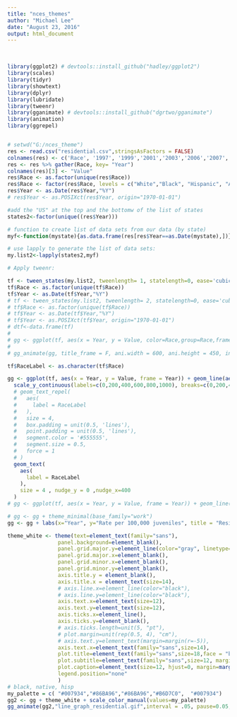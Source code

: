 ```yaml
---
title: "nces_themes"
author: "Michael Lee"
date: "August 23, 2016"
output: html_document
---
```

<br>


```r
library(ggplot2) # devtools::install_github("hadley/ggplot2")
library(scales)
library(tidyr)
library(showtext)
library(dplyr)
library(lubridate)
library(tweenr)
library(gganimate) # devtools::install_github("dgrtwo/gganimate")
library(animation)
library(ggrepel)


# setwd("G:/nces_theme")
res <- read.csv("residential.csv",stringsAsFactors = FALSE)
colnames(res) <- c('Race', '1997', '1999','2001','2003','2006','2007','2010','2011','2013')
res <- res %>% gather(Race, key= "Year")
colnames(res)[3] <- "Value"
res$Race <- as.factor(unique(res$Race))
res$Race <- factor(res$Race, levels = c("White","Black", "Hispanic", "Asian/Pacific Islander", "American Indian/Alaska Native"), labels = c("White","Black", "Hispanic", "Asian/\nPacific Islander", "American Indian/\nAlaska Native"))
res$Year <- as.Date(res$Year,"%Y")
# res$Year <- as.POSIXct(res$Year, origin="1970-01-01")

#add the "US" at the top and the bottomw of the list of states 
states2<-factor(unique((res$Year)))

# function to create list of data sets from our data (by state)
myf<-function(mystate){as.data.frame(res[res$Year==as.Date(mystate),])}

# use lapply to generate the list of data sets:
my.list2<-lapply(states2,myf)

# Apply tweenr:

tf <- tween_states(my.list2, tweenlength= 1, statelength=0, ease='cubic-in-out',nframes=200)
tf$Race <- as.factor(unique(tf$Race))
tf$Year <- as.Date(tf$Year,"%Y")
# tf <- tween_states(my.list2, tweenlength= 2, statelength=0, ease='cubic-in-out',nframes=200)
# tf$Race <- as.factor(unique(tf$Race))
# tf$Year <- as.Date(tf$Year,"%Y")
# tf$Year <- as.POSIXct(tf$Year, origin="1970-01-01")
# dtf<-data.frame(tf)
# 
# gg <- ggplot(tf, aes(x = Year, y = Value, color=Race,group=Race,frame=.frame)) + geom_line(aes(group=Race, color=Race)) + scale_x_date(labels=year(unique(res$Year)), breaks=unique(res$Year))
# 
# gg_animate(gg, title_frame = F, ani.width = 600, ani.height = 450, interval=0.05)

tf$RaceLabel <- as.character(tf$Race)

gg <- ggplot(tf, aes(x = Year, y = Value, frame = Year)) + geom_line(aes(group=Race, color=Race, cumulative = TRUE, label=RaceLabel, linetype=Race), size=1.25) + scale_x_date(labels=year(unique(res$Year)), breaks=unique(res$Year),limits =as.Date(c("1997-01-11", "2015-01-01"))) + scale_linetype_manual(values = c(2,3,1,1,1)) +
  scale_y_continuous(labels=c(0,200,400,600,800,1000), breaks=c(0,200,400,600,800,1000)) +
  # geom_text_repel(
  #   aes(
  #     label = RaceLabel
  #   ),
  #   size = 4,
  #   box.padding = unit(0.5, 'lines'),
  #   point.padding = unit(0.5, 'lines'),
  #   segment.color = '#555555',
  #   segment.size = 0.5,
  #   force = 1
  # )
  geom_text(
    aes(
      label = RaceLabel
    ),
    size = 4 , nudge_y = 0 ,nudge_x=400
  )
# gg <- ggplot(tf, aes(x = Year, y = Value, frame = Year)) + geom_line(aes(group=Race, color=Race, cumulative = TRUE, label=RaceLabel), size=1.25) + scale_x_date(labels=year(c(unique(res$Year),as.Date("2015-09-12"))), breaks=c(unique(res$Year),as.Date("2015-09-12")), limits =as.Date(c("1997-09-12"), "2015-09-12"))

# gg <- gg + theme_minimal(base_family="work")
gg <- gg + labs(x="Year", y="Rate per 100,000 juveniles", title = "Residential placement rate (number of juvenile offenders in residential facilities) per\n100,000 juveniles, by race/ethnicity: Selected years, 1997 through 2013", caption = "NOTE: Residential placement rate calculated per 100,000 persons age 10 through the upper age at which offenders were under original jurisdiction\nof the juvenile courts in each state in the given year. Data are from a biennial survey of all secure and nonsecure residential placement facilities that\nhouse juvenile offenders. Data do not include adult prisons, jails, federal facilities, or facilities exclusively for drug or mental health treatment or for\nabused or neglected youth. The data provide 1-day population counts of juveniles in residential placement facilities.\nSOURCE: U.S. Department of Justice, Office of Juvenile Justice and Delinquency Prevention, Census of Juveniles in Residential Placement\n(CJRP), retrieved October 20, 2015, from http://www.ojjdp.gov/ojstatbb/ezacjrp/.", subtitle = "Rate per 100,000 juveniles")

theme_white <- theme(text=element_text(family="sans"),
                panel.background=element_blank(),
                panel.grid.major.y=element_line(color="gray", linetype="dashed"),
                panel.grid.major.x=element_blank(),
                panel.grid.minor.x=element_blank(),
                panel.grid.minor.y=element_blank(),
                axis.title.y = element_blank(),
                axis.title.x = element_text(size=14),
                # axis.line.x=element_line(color="black"),
                # axis.line.y=element_line(color="black"),
                axis.text.x=element_text(size=12),
                axis.text.y=element_text(size=12),
                axis.ticks.x=element_line(),
                axis.ticks.y=element_blank(),
                # axis.ticks.length=unit(5, "pt"),
                # plot.margin=unit(rep(0.5, 4), "cm"),
                # axis.text.y=element_text(margin=margin(r=-5)),
                axis.text.x=element_text(family="sans",size=14),
                plot.title=element_text(family="sans",size=18,face = "bold"),
                plot.subtitle=element_text(family="sans",size=12, margin = margin(t=15)),
                plot.caption=element_text(size=12, hjust=0, margin=margin(t=15),lineheight=1.15),
                legend.position="none"
                )
# black, native, hisp
my_palette = c( "#007934","#86BA96","#86BA96","#B6D7C0",  "#007934")
gg2 <- gg + theme_white + scale_color_manual(values=my_palette)
gg_animate(gg2,"line_graph_residential.gif",interval = .05, pause=0.05, ani.width = 1200, ani.height = 650, title_frame = FALSE)
```